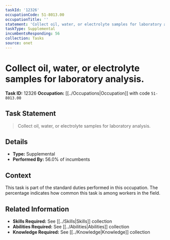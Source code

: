 ```yaml
---
taskId: '12326'
occupationCode: 51-8013.00
occupationTitle: ''
statement: 'Collect oil, water, or electrolyte samples for laboratory analysis.'
taskType: Supplemental
incumbentsResponding: 56
collection: Tasks
source: onet
---
```

# Collect oil, water, or electrolyte samples for laboratory analysis.

**Task ID:** 12326
**Occupation:** [[../Occupations|Occupation]] with code `51-8013.00`

## Task Statement

> Collect oil, water, or electrolyte samples for laboratory analysis.

## Details

- **Type:** Supplemental
- **Performed By:** 56.0% of incumbents

## Context

This task is part of the standard duties performed in this occupation. The percentage indicates how common this task is among workers in the field.

## Related Information

- **Skills Required:** See [[../Skills|Skills]] collection
- **Abilities Required:** See [[../Abilities|Abilities]] collection
- **Knowledge Required:** See [[../Knowledge|Knowledge]] collection
